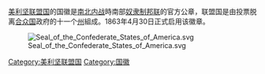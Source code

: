 {{refimprove|time=2015-01-27T03:14:31+00:00}}
[[美利坚联盟国|美利坚联盟国]]的国徽是[[南北内战|南北内战]]時南部[[奴隶制|奴隶制]][[邦联|邦联]]的官方公章，联盟国是由投票脱离[[美利坚合众国|合众国]]政府的十一个[[美国州份|州]]組成。1863年4月30日正式启用该徽章。

[[File:Seal_of_the_Confederate_States_of_America.svg|thumb]]

[[Category:美利坚联盟国|Category:美利坚联盟国]]
[[Category:国徽|Category:国徽]]